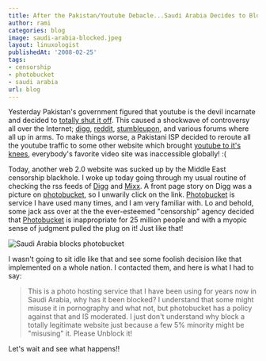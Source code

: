 ```yaml
---
title: After the Pakistan/Youtube Debacle...Saudi Arabia Decides to Block Photobucket!
author: rami
categories: blog
image: saudi-arabia-blocked.jpeg
layout: linuxologist
publishedAt: '2008-02-25'
tags:
- censorship
- photobucket
- saudi arabia
url: blog
---
```


Yesterday Pakistan's government figured that youtube is the devil incarnate and decided to [totally shut it off](http://news.bbc.co.uk/2/hi/south_asia/7261727.stm "totally shut it off"). This caused a shockwave of controversy all over the Internet; [digg](http://digg.com/world_news/Pakistan_blocks_YouTube "digg"), [reddit](http://reddit.com/info/69thb/comments/ "reddit"), [stumbleupon](http://www.stumbleupon.com/url/news.bbc.co.uk/2/hi/south_asia/7261727.stm "stumbleupon"), and various forums where all up in arms. To make things worse, a Pakistani ISP decided to reroute all the youtube traffic to some other website which brought [youtube to it's knees](http://blog/s.zdnet.com/threatchaos/ "youtube to it's knees"), everybody's favorite video site was inaccessible globally! :(

Today, another web 2.0 website was sucked up by the Middle East censorship blackhole. I woke up today going through my usual routine of checking the rss feeds of [Digg](http://www.digg.com "Digg") and [Mixx](http://www.mixx.com "Mixx"). A front page story on Digg was a picture on [photobucket](http://www.photobucket.com "photobucket"), so I unwarily click on the link. [Photobucket](http://www.photobucket.com "Photobucket") is service I have used many times, and I am very familiar with. Lo and behold, some jack ass over at the the ever-esteemed "censorship" agency decided that [Photobucket](http://www.photobucket.com "Photobucket") is inappropriate for 25 million people and with a myopic sense of judgment pulled the plug on it! Just like that!

![Saudi Arabia blocks photobucket](/assets/images/content/blog/saudi-arabia-blocked.jpeg)

I wasn't going to sit idle like that and see some foolish decision like that implemented on a whole nation. I contacted them, and here is what I had to say:

> This is a photo hosting service that I have been using for years now in Saudi Arabia, why has it been blocked? I understand that some might misuse it in pornography and what not, but photobucket has a policy against that and IS moderated. I just don't understand why block a totally legitimate website just because a few 5% minority might be "misusing" it. Please Unblock it!

Let's wait and see what happens!!
